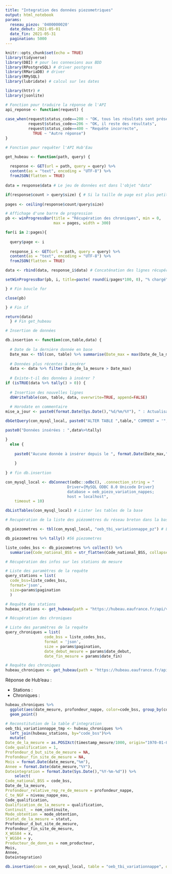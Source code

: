 ```yaml
---
title: "Integration des données piezometriques"
output: html_notebook
params:
  reseau_piezo: '0400000020'
  date_debut: 2021-05-01
  date_fin: 2021-05-31
  pagination: 5000
---
```


```r
knitr::opts_chunk$set(echo = TRUE)
library(tidyverse)
library(DBI) # pour les connexions aux BDD
library(RPostgreSQL) # driver postgres
library(RMariaDB) # driver
library(RMySQL)
library(lubridate) # calcul sur les dates

library(httr) #
library(jsonlite)

```

```r
# Fonction pour traduire la réponse de l'API
api_reponse <- function(request) {
  
case_when(request$status_code==200 ~ "OK, tous les résultats sont présents dans la réponse",
          request$status_code==206 ~ "OK, il reste des résultats",
          request$status_code==400 ~ "Requête incorrecte",
            TRUE ~ "Autre réponse")
}

# Fonction pour requêter l'API Hub'Eau

get_hubeau <- function(path, query) {
  
  response <- GET(url = path, query = query) %>% 
  content(as = "text", encoding = "UTF-8") %>%
  fromJSON(flatten = TRUE)
  
data = response$data # Le jeu de données est dans l'objet "data"

if(response$count > query$size) { # Si la taille de page est plus petite que le nb de résultats, faire une boucle pour les pages suivantes
  
pages <- ceiling(response$count/query$size)

# Affichage d'une barre de progression
pb <- winProgressBar(title = "Récupération des chroniques", min = 0,
                     max = pages, width = 300)

for(i in 2:pages){
  
  query$page <- i
  
  response_i <- GET(url = path, query = query) %>% 
  content(as = "text", encoding = "UTF-8") %>%
  fromJSON(flatten = TRUE)

data <- rbind(data, response_i$data) # Concaténation des lignes récupérées

setWinProgressBar(pb, i, title=paste( round(i/pages*100, 0), "% chargé")) # Avancement de la barre de progression

} # Fin boucle for

close(pb)

} # Fin if

return(data)
  } # Fin get_hubeau

# Insertion de données

db.insertion <- function(con,table,data) {
  
  # Date de la dernière donnée en base
  Date_max <- tbl(con, table) %>% summarise(Date_max = max(Date_de_la_mesure, na.rm = TRUE)) %>% pull(Date_max)
  
  # Données plus récentes à insérer
  data <- data %>% filter(Date_de_la_mesure > Date_max)
  
  # Existe-t-il des données à insérer ?
if (isTRUE(data %>% tally() > 0)) {
  
  # Insertion des nouvelles lignes
  dbWriteTable(con, table, data, overwrite=TRUE, append=FALSE)
  
  # Horodate en commentaire
mise_a_jour <- paste0(format.Date(Sys.Date(),"%d/%m/%Y"), " : Actualisation ",params$actualisation)

dbGetQuery(con_mysql_local, paste0("ALTER TABLE ",table," COMMENT = '",mise_a_jour,"';"))

paste0("Données insérées : ",data%>%tally)

}
  else {
    
    paste0("Aucune donnée à insérer depuis le ", format.Date(Date_max,"%d/%m/%Y"))
  
    }
  
} # fin db.insertion
```


```r

con_mysql_local <- dbConnect(odbc::odbc(), .connection_string = "
                           Driver={MySQL ODBC 8.0 Unicode Driver}
                           database = oeb_piezo_variation_nappes;
                           host = localhost",
    timeout = 10)

dbListTables(con_mysql_local) # Lister les tables de la base
```

```r
# Recupération de la liste des piézomètres du réseau breton dans la base de données

db_piezometres <- tbl(con_mysql_local, "oeb_tbi_variationnappe_pz") # Lecture de la table des piezometres

db_piezometres %>% tally() #56 piezometres

liste_codes_bss <- db_piezometres %>% collect() %>%
  summarise(Code_national_BSS = str_flatten(Code_national_BSS, collapse = ",")) # Liste des piezometres pour la requete

```

```r

# Récupération des infos sur les stations de mesure

# Liste des paramètres de la requête
query_stations = list(
  code_bss=liste_codes_bss,
  format='json',
  size=params$pagination
  )

# Requête des stations
hubeau_stations <- get_hubeau(path = "https://hubeau.eaufrance.fr/api/v1/niveaux_nappes/stations?", query = query_stations)

# Récupération des chroniques

# Liste des paramètres de la requête
query_chroniques = list(
                 code_bss = liste_codes_bss,
                 format = 'json',
                 size = params$pagination,
                 date_debut_mesure = params$date_debut,
                 date_fin_mesure = params$date_fin)

# Requête des chroniques
hubeau_chroniques <- get_hubeau(path = "https://hubeau.eaufrance.fr/api/v1/niveaux_nappes/chroniques?", query=query_chroniques)
```

Réponse de Hub'eau :

- Stations : 
- Chroniques : 

```r
hubeau_chroniques %>%
  ggplot(aes(date_mesure, profondeur_nappe, color=code_bss, group_by(code_bss)))+
  geom_point()
```

```r

# Reconstitution de la table d'integration
oeb_tbi_variationnappe_tmp <- hubeau_chroniques %>%
  left_join(hubeau_stations, by="code_bss")%>% 
  mutate(
Date_de_la_mesure = as.POSIXct(timestamp_mesure/1000, origin="1970-01-01", tz = "UTC"),
Code_qualification = 1,
Profondeur_d_but_site_de_mesure = NA,
Profondeur_fin_site_de_mesure = NA,
Mois = format.Date(date_mesure,"%m"),
Annee = format.Date(date_mesure,"%Y"),
Dateintegration = format.Date(Sys.Date(),"%Y-%m-%d")) %>%
    select(
Code_national_BSS = code_bss,
Date_de_la_mesure,
Profondeur_relative_rep_re_de_mesure = profondeur_nappe,
C_te_NGF = niveau_nappe_eau,
Code_qualification,
Qualification_de_la_mesure = qualification,
Continuit_ = nom_continuite,
Mode_obtention = mode_obtention,
Statut_de_la_mesure = statut,
Profondeur_d_but_site_de_mesure,
Profondeur_fin_site_de_mesure,
X_WGS84 = x,
Y_WGS84 = y,
Producteur_de_donn_es = nom_producteur,
Mois,
Annee,
Dateintegration)
```

```r
db.insertion(con = con_mysql_local, table = "oeb_tbi_variationnappe", data = oeb_tbi_variationnappe_tmp)
```


